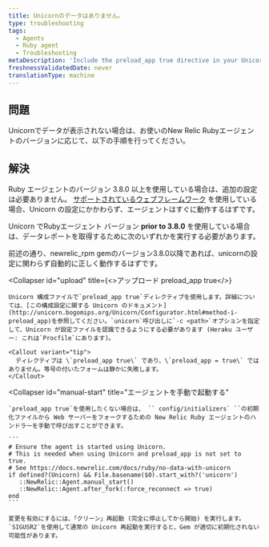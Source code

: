 ```yaml
---
title: Unicornのデータはありません。
type: troubleshooting
tags:
  - Agents
  - Ruby agent
  - Troubleshooting
metaDescription: 'Include the preload_app true directive in your Unicorn configuration for New Relic''s Ruby agent, and then do a clean stop and restart.'
freshnessValidatedDate: never
translationType: machine
---
```


## 問題

Unicornでデータが表示されない場合は、お使いのNew Relic Rubyエージェントのバージョンに応じて、以下の手順を行ってください。

## 解決

Ruby エージェントのバージョン 3.8.0 以上を使用している場合は、追加の設定は必要ありません。 [サポートされているウェブフレームワーク](/docs/ruby/supported-frameworks) を使用している場合、Unicorn の設定にかかわらず、エージェントはすぐに動作するはずです。

Unicorn でRubyエージェント バージョン <DNT>**prior to 3.8.0**</DNT> を使用している場合は、データレポートを取得するために次のいずれかを実行する必要があります。

<CollapserGroup>
  <Collapser
    id="upgrade"
    title="newrelic_rpm 3.8.0以上にアップグレードしてください。"
  >
    前述の通り、newrelic_rpm gemのバージョン3.8.0以降であれば、unicornの設定に関わらず自動的に正しく動作するはずです。
  </Collapser>

  <Collapser
    id="upload"
    title={<>アップロード <InlineCode>preload_app true</InlineCode></>}
  >
    Unicorn 構成ファイルで`preload_app true`ディレクティブを使用します。詳細については、[この構成設定に関する Unicorn のドキュメント](http://unicorn.bogomips.org/Unicorn/Configurator.html#method-i-preload_app)を参照してください。`unicorn`呼び出しに`-c <path>`オプションを指定して、Unicorn が設定ファイルを認識できるようにする必要があります (Heraku ユーザー: これは`Procfile`にあります)。

    <Callout variant="tip">
      ディレクティブは \`preload_app true\` であり、\`preload_app = true\` ではありません。等号の付いたフォームは静かに失敗します。
    </Callout>
  </Collapser>

  <Collapser
    id="manual-start"
    title="エージェントを手動で起動する"
  >
    `preload_app true`を使用したくない場合は、 `` config/initializers` ``の初期化ファイルから Web サーバーをフォークするための New Relic Ruby エージェントのハンドラーを手動で呼び出すことができます。

    ```
    # Ensure the agent is started using Unicorn.
    # This is needed when using Unicorn and preload_app is not set to true.
    # See https://docs.newrelic.com/docs/ruby/no-data-with-unicorn 
    if defined?(Unicorn) && File.basename($0).start_with?('unicorn') 
       ::NewRelic::Agent.manual_start() 
       ::NewRelic::Agent.after_fork(:force_reconnect => true) 
    end
    ```

    変更を有効にするには、「クリーン」再起動 (完全に停止してから開始) を実行します。`SIGUSR2`を使用して通常の Unicorn 再起動を実行すると、Gem が適切に初期化されない可能性があります。
  </Collapser>
</CollapserGroup>
